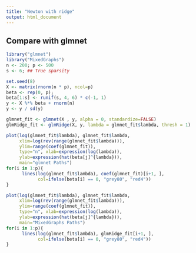 ```yaml
---
title: "Newton with ridge"
output: html_document
---
```


## Compare with glmnet
```R
library("glmnet")
library("MixedGraphs")
n <- 200; p <- 500
s <- 6; ## True sparsity

set.seed(8)
X <- matrix(rnorm(n * p), ncol=p)
beta <- rep(0, p);
beta[1:s] <- runif(s, 4, 6) * c(-1, 1)
y <- X %*% beta + rnorm(n)
y <- y / sd(y)

glmnet_fit <- glmnet(X , y, alpha = 0, standardize=FALSE)
glmRidge_fit <- glmRidge(X, y, lambda = glmnet_fit$lambda, thresh = 1)
```

```R
plot(log(glmnet_fit$lambda), glmnet_fit$lambda,
     xlim=log(rev(range(glmnet_fit$lambda))),
     ylim=range(coef(glmnet_fit)),
     type="n", xlab=expression(log(lambda)),
     ylab=expression(hat(beta[j]^{lambda})),
     main="glmnet Paths")
for(i in 1:p){
      lines(log(glmnet_fit$lambda), coef(glmnet_fit)[i+1, ],
            col=ifelse(beta[i] == 0, "grey80", "red4"))
}

plot(log(glmnet_fit$lambda), glmnet_fit$lambda,
     xlim=log(rev(range(glmnet_fit$lambda))),
     ylim=range(coef(glmnet_fit)),
     type="n", xlab=expression(log(lambda)),
     ylab=expression(hat(beta[j]^{lambda})),
     main="MixedGraphs Paths")
for(i in 1:p){
      lines(log(glmnet_fit$lambda), glmRidge_fit[i+1, ],
            col=ifelse(beta[i] == 0, "grey80", "red4"))
}

```
